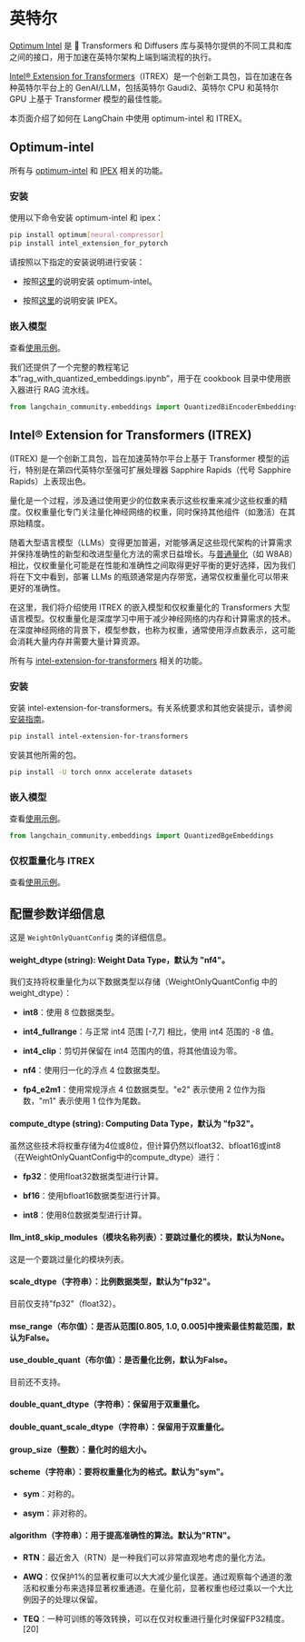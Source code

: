 # 英特尔

[Optimum Intel](https://github.com/huggingface/optimum-intel?tab=readme-ov-file#optimum-intel) 是 🤗 Transformers 和 Diffusers 库与英特尔提供的不同工具和库之间的接口，用于加速在英特尔架构上端到端流程的执行。

[Intel® Extension for Transformers](https://github.com/intel/intel-extension-for-transformers?tab=readme-ov-file#intel-extension-for-transformers)（ITREX）是一个创新工具包，旨在加速在各种英特尔平台上的 GenAI/LLM，包括英特尔 Gaudi2、英特尔 CPU 和英特尔 GPU 上基于 Transformer 模型的最佳性能。

本页面介绍了如何在 LangChain 中使用 optimum-intel 和 ITREX。

## Optimum-intel

所有与 [optimum-intel](https://github.com/huggingface/optimum-intel.git) 和 [IPEX](https://github.com/intel/intel-extension-for-pytorch) 相关的功能。

### 安装

使用以下命令安装 optimum-intel 和 ipex：

```bash
pip install optimum[neural-compressor]
pip install intel_extension_for_pytorch
```

请按照以下指定的安装说明进行安装：

- 按照[这里](https://github.com/huggingface/optimum-intel)的说明安装 optimum-intel。

- 按照[这里](https://intel.github.io/intel-extension-for-pytorch/index.html#installation?platform=cpu&version=v2.2.0%2Bcpu)的说明安装 IPEX。

### 嵌入模型

查看[使用示例](/docs/integrations/text_embedding/optimum_intel)。

我们还提供了一个完整的教程笔记本“rag_with_quantized_embeddings.ipynb”，用于在 cookbook 目录中使用嵌入器进行 RAG 流水线。

```python
from langchain_community.embeddings import QuantizedBiEncoderEmbeddings
```

## Intel® Extension for Transformers (ITREX)

(ITREX) 是一个创新工具包，旨在加速英特尔平台上基于 Transformer 模型的运行，特别是在第四代英特尔至强可扩展处理器 Sapphire Rapids（代号 Sapphire Rapids）上表现出色。

量化是一个过程，涉及通过使用更少的位数来表示这些权重来减少这些权重的精度。仅权重量化专门关注量化神经网络的权重，同时保持其他组件（如激活）在其原始精度。

随着大型语言模型（LLMs）变得更加普遍，对能够满足这些现代架构的计算需求并保持准确性的新型和改进型量化方法的需求日益增长。与[普通量化](https://github.com/intel/intel-extension-for-transformers/blob/main/docs/quantization.md)（如 W8A8）相比，仅权重量化可能是在性能和准确性之间取得更好平衡的更好选择，因为我们将在下文中看到，部署 LLMs 的瓶颈通常是内存带宽，通常仅权重量化可以带来更好的准确性。

在这里，我们将介绍使用 ITREX 的嵌入模型和仅权重量化的 Transformers 大型语言模型。仅权重量化是深度学习中用于减少神经网络的内存和计算需求的技术。在深度神经网络的背景下，模型参数，也称为权重，通常使用浮点数表示，这可能会消耗大量内存并需要大量计算资源。

所有与 [intel-extension-for-transformers](https://github.com/intel/intel-extension-for-transformers) 相关的功能。

### 安装

安装 intel-extension-for-transformers。有关系统要求和其他安装提示，请参阅[安装指南](https://github.com/intel/intel-extension-for-transformers/blob/main/docs/installation.md)。

```bash
pip install intel-extension-for-transformers
```

安装其他所需的包。

```bash
pip install -U torch onnx accelerate datasets
```

### 嵌入模型

查看[使用示例](/docs/integrations/text_embedding/itrex)。

```python
from langchain_community.embeddings import QuantizedBgeEmbeddings
```

### 仅权重量化与 ITREX

查看[使用示例](/docs/integrations/llms/weight_only_quantization)。

## 配置参数详细信息

这是 `WeightOnlyQuantConfig` 类的详细信息。

#### weight_dtype (string): Weight Data Type，默认为 "nf4"。

我们支持将权重量化为以下数据类型以存储（WeightOnlyQuantConfig 中的 weight_dtype）：

- **int8**：使用 8 位数据类型。

- **int4_fullrange**：与正常 int4 范围 [-7,7] 相比，使用 int4 范围的 -8 值。

- **int4_clip**：剪切并保留在 int4 范围内的值，将其他值设为零。

- **nf4**：使用归一化的浮点 4 位数据类型。

- **fp4_e2m1**：使用常规浮点 4 位数据类型。"e2" 表示使用 2 位作为指数，"m1" 表示使用 1 位作为尾数。

#### compute_dtype (string): Computing Data Type，默认为 "fp32"。

虽然这些技术将权重存储为4位或8位，但计算仍然以float32、bfloat16或int8（在WeightOnlyQuantConfig中的compute_dtype）进行：

* **fp32**：使用float32数据类型进行计算。

* **bf16**：使用bfloat16数据类型进行计算。

* **int8**：使用8位数据类型进行计算。

#### llm_int8_skip_modules（模块名称列表）：要跳过量化的模块，默认为None。

这是一个要跳过量化的模块列表。

#### scale_dtype（字符串）：比例数据类型，默认为"fp32"。

目前仅支持"fp32"（float32）。

#### mse_range（布尔值）：是否从范围[0.805, 1.0, 0.005]中搜索最佳剪裁范围，默认为False。

#### use_double_quant（布尔值）：是否量化比例，默认为False。

目前还不支持。

#### double_quant_dtype（字符串）：保留用于双重量化。

#### double_quant_scale_dtype（字符串）：保留用于双重量化。

#### group_size（整数）：量化时的组大小。

#### scheme（字符串）：要将权重量化为的格式。默认为"sym"。

* **sym**：对称的。

* **asym**：非对称的。

#### algorithm（字符串）：用于提高准确性的算法。默认为"RTN"。

* **RTN**：最近舍入（RTN）是一种我们可以非常直观地考虑的量化方法。

* **AWQ**：仅保护1%的显著权重可以大大减少量化误差。通过观察每个通道的激活和权重分布来选择显著权重通道。在量化前，显著权重也经过乘以一个大比例因子的处理以保留。

* **TEQ**：一种可训练的等效转换，可以在仅对权重进行量化时保留FP32精度。 [20]